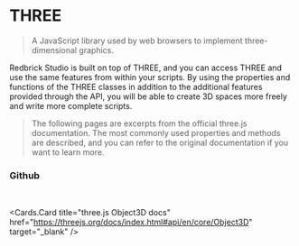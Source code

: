 
# THREE

> A JavaScript library used by web browsers to implement three-dimensional graphics.

Redbrick Studio is built on top of THREE, and you can access THREE and use the same features from within your scripts. By using the properties and functions of the THREE classes in addition to the additional features provided through the API, you will be able to create 3D spaces more freely and write more complete scripts.

> The following pages are excerpts from the official three.js documentation. The most commonly used properties and methods are described, and you can refer to the original documentation if you want to learn more.

### Github

<br />

<Cards.Card
  title="three.js Object3D docs"
  href="https://threejs.org/docs/index.html#api/en/core/Object3D"
  target="_blank"
/>
